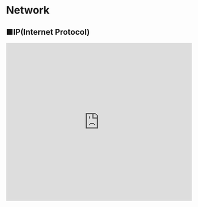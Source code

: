 
# Network

## ■IP(Internet Protocol)

<Bleed>
  <iframe
    width="100%"
    height="430"
    src="https://www.youtube.com/embed/_2U4AujFgzI"
    frameborder="0"
    allow="accelerometer; autoplay; clipboard-write; encrypted-media; gyroscope; picture-in-picture"
    allowfullscreen
  />
</Bleed>

### IPとは？
```
IPとは、データの送受信について定めたルール。
正式名称は、Internet Protocol（インターネットプロトコル）です。
現在のインターネットや企業などの限られた組織のネットワークのイントラネット(Intranet)では、IPのルールに基づき通信が行われている。
※イントラネット(Intranet)とは、内部（intra）ネットワークのこと。
```

### TCP/IPの役割
```
インターネットやコンピューター間でのデータのやり取りに使用される通信プロトコルはIPだけではありません。
通常「TCP（Transmission Control Protocol）」と呼ばれる、プロトコルとセットで使用されます。
これらは合わせて「TCP/IP」という名称で呼ばれています。

TCPは接続先の相手を確認した上でデータを送受信するプロトコルです。
一方、IPは相手先を気にしないプロトコルです。
代わりに高速な通信を実現します。
```

### IPパケットの概要
```
IPでは、コンピューター間でデータを送受信する際には、「IPパケット」が使用されます。
IPパケットは、データを収める箱のようなものです。

中身は大きく分けると、「IPヘッダ」と呼ばれるものと、「運ばれるデータ」から構成されています。
IPヘッダは、IPパケットの先頭に付け加える情報です。
ここには、IPのバージョンの他、送信先・宛先などの情報が書かれています。
運ばれるデータの種類としては画像（JPEG・PNGなど）、音声（WAV・mp3など）、動画（AVI・WMVなど）などがあります。
なお、一度に大きなデータを送ることはできません。
そこで利用環境に合わせてデータを分割する必要があります。
一度に送ることのできるデータサイズをMTU（Maximum Transmission Unit）といいます。
MTUはイーサネットにおけるLANケーブルでは最大1500バイト、光ファイバーでは最大4352バイトです。
ちなみにデータの分割をおこなっているのがTCPです。
```

### IPとIPアドレス
```
「IPアドレス」という言葉を聞いたことがあるかもしれません。
このIPアドレスとIPは同じものではありません。
IPアドレスはネットワークにある機器を識別するために割り当てられた「インターネット上の住所」のようなものです。
IPは、通信をおこなう際のプロトコルのことなので、IPアドレスとは異なります。
ちなみに、IPパケットの中のIPヘッダには、送信元・送信先のIPアドレス情報が収められています。
```
## ■TCP

<Bleed>
  <iframe
    width="100%"
    height="430"
    src="https://www.youtube.com/embed/HWomRvXSZfY"
    frameborder="0"
    allow="accelerometer; autoplay; clipboard-write; encrypted-media; gyroscope; picture-in-picture"
    allowfullscreen
  />
</Bleed>

### TCPとは？
```
TCP（Transmission Control Protocol）は信頼性の高い通信を実現するためのプロトコル（通信規約）です。
OSI参照モデルにおけるトランスポート層にあたるプロトコルとなります。
OSI参照モデルとはネットワークシステムを7つの階層で表した概念のことです。
トランスポート層の役割は、通信品質を保つように調整することを目的としています。
```
![Hello](../../public/osi.png)

### TCPの仕組みについて
```
データを送る際に、相手と仮想的なコネクションを確立し、それを通じて通信をおこなう「コネクション型」の通信です。
通信先の相手を確認しながらデータを転送することで、相手が確実にデータを受信したか、途中で破損していないかを検知します。
信頼性の高いプロトコルですが、データを送受信する度に、送信側と受信側で確認のやり取りが必要になるため速度は出にくいです。
```

### TCPの3つの基本機能
```
信頼性のある通信はTCPの基本機能である「フロー制御」「誤り制御」「輻輳制御（ふくそうせいぎょ）」により確立されています。
フロー制御とは、送信側と受信側でデータの取りこぼしを防ぐため、送信するパケットの量を受信側の能力に合わせて調整する機能です。
誤り制御とは、パケット（データ）の届く順番が正しいか、欠損していないかを検出する機能です。
輻輳制御とは、ネットワークの混雑状況によって送信するパケット量を調整し、データ消失を防ぐ機能です。
```

### TCP/IPの役割
```
「TCP/IP」はインターネットにおける標準的な通信プロトコルであり、TCPとIPをセットにしたものです。
画像や音声などのデータは一度に大量に送ることはできません。
IPパケットと呼ばれる箱に小分けにされて届けられるイメージです。
IPはIPパケットの順番を気にせずとにかくはやく届けることを目的としています。
一方TCPは、そのIPパケットを順番通りに並べ、届いていないものについては再送の要求をするなどし、確実に届けることを目的としています。
TCP/IPは現在のコンピューターネットワークを支えるために必要不可欠な技術です。
```

## ■WEB(ウェブ)

<Bleed>
  <iframe
    width="100%"
    height="430"
    src="https://www.youtube.com/embed/bMenDOK3mqk"
    frameborder="0"
    allow="accelerometer; autoplay; clipboard-write; encrypted-media; gyroscope; picture-in-picture"
    allowfullscreen
  />
</Bleed>

### ウェブとは?
```
ウェブとは、インターネットを利用してウェブページなどをつなぎあわせた仕組みのことです。
これだけだと意味がわからないので、詳しく説明していきます。
ウェブとは、日本語で「くもの巣」という意味です。
ウェブの正式名称は、「World Wide Web（ワールド・ワイド・ウェブ）」です。
省略して「WWW」や「W3」と呼ばれることもあります。
World Wide Webを日本語に直訳すると、「世界規模のくもの巣」です。
情報を、まるでくもの巣のように、世界中に張り巡らされていることから名づけられました。
```

### ウェブの種類
```
ウェブの最小単位は「ウェブページ」です。
これは、リンクを踏むことなく見ることができるページのことです。
ウェブページにはそれぞれ、URLという「住所」が付けられています。
このウェブページが集まったものが「ウェブサイト」です。
例えば、ホームページやブログなどがそうです。
リンクを踏めば、ウェブサイト内外のページへ移動することができます。
```

### ハイパーテキストとは
```
他のウェブサイトに移動するために使われる仕組みが、ウェブの特徴である「ハイパーテキスト」です。
ハイパーテキストとは、日本語で「テキストを超えたテキスト」という意味です。
本を例に説明します。
本の1ページ1ページが「テキスト」です。
例えば、本の特定のページを読みたいとします。
特定のページを読むために、1ページずつ読み進めていかなければならないとなると大変です。
そのために、目次があります。
目次を見れば、特定のページが何ページ目にあるのかがわかり、他のページを抜かしてそのページまで一気に飛ぶことができます。
これと同様に、ハイパーテキストは、ウェブページのURL（目次・住所）をもとにそのページまで飛ばしてくれるシステムです。
```

### インターネットとは
```
ウェブと混同しやすい「インターネット」についても説明します。
インターネットとは、様々な情報をやり取りするための通信技術のことです。
イメージとしては、車やバイクが行き交う「道路」のようなものです。
インターネットを利用すると、電話、メール、コンピュータなどで「情報」を送受信することができます。
つまり、インターネットは通信技術。ウェブは、ウェブページなどをつなげあわせた仕組みのことです。
```

## ■URL

<Bleed>
  <iframe
    width="100%"
    height="430"
    src="https://www.youtube.com/embed/YQPNApy0tA0"
    frameborder="0"
    allow="accelerometer; autoplay; clipboard-write; encrypted-media; gyroscope; picture-in-picture"
    allowfullscreen
  />
</Bleed>

### URLとは
```
URL（ユーアールエル）は「Uniform Resource Locator」の略称です。
URLは一言で表すと、「インターネット上の情報の住所」のことをいいます。
皆さんが日頃インターネット上で目にしているWEBページやファイルには、1つ1つにURLが設定されています。
```

### WEBページが表示される仕組み
```
URLの解説にあたって、WEBページが表示される仕組みから説明していきます。
私たちは、HTMLという種類のファイルをGoogleChromeやInternet Explorerなどのブラウザを使って開くことでWEBページを閲覧しています。
では、このHTMLというファイルはどこにあるのでしょうか？
HTMLは、個々のパソコンの中にあるわけではなく、インターネット上に存在しています。
そのため、私たちはHTMLがどこにあるかを探す必要があります。
その際に利用されるHTMLの場所が、URLとなります。
```

### URLの形式
```
URLには、一定の形式があります。
ここでは「http://www.○○.jp/□□/△△.html」を例として、それぞれの部分を簡単に解説します。
まず最初に、「http」はプロトコルと呼ばれる通信手段の名前です。
プロトコルとは、情報をやりとりするときに必要な取り決めのことです。
WEBでは「http」「https」というプロトコルが主に利用されています。
次に、「www.○○.jp」はホストとドメインを指しています。
ホストはネットワークに接続された機器やサーバーの名前を指しており、多くの場合「www」が使われています。
ドメインは、そのサイト専用の住所のことです。「○○.jp」がドメインにあたります。
「.jp」は持ち主の属性を表していて、他に「.com」や「.net」などがあります。
たとえば「.com」は商用・商業を指しているなど、それぞれ属性があります。
最後に、「□□/△△.html」はサーバー内のファイルの位置とファイル名を指しています。
「□□」の部分はディレクトリといい、簡単に言うとサーバー内のフォルダ名です。
「□□」というフォルダの中の「△△.html」というファイル、と理解していただくと分かりやすいかと思います。
まとめると、URLの基本構造は「プロトコル://ホスト.ドメイン/ディレクトリ/ファイル名」となります。
このように、URLを使ってインターネット上からHTMLファイルを特定し、それを開くことで私たちはWEBページを閲覧することができています。
```

## ■LAN

<Bleed>
  <iframe
    width="100%"
    height="430"
    src="https://www.youtube.com/embed/10x8A0nkg5o"
    frameborder="0"
    allow="accelerometer; autoplay; clipboard-write; encrypted-media; gyroscope; picture-in-picture"
    allowfullscreen
  />
</Bleed>

### LANとは？
```
LANとはLocal Area Network（ローカールエリアネットワーク）のことであり、同一フロア内や建物の中といった限られた範囲で構築されたネットワークのことです。
ちなみにLANの反対がWAN（ワイドエリアネットワーク）と呼ばれるもので、こちらは離れたLAN同士をつなぐ大規模なネットワークとなります。
LANには「有線LAN」と「無線LAN」があります。
```

### 有線LANとは？
```
有線LANは有線によって直接接続された機器同士で構築されたLANです。
この有線LANでは、Ethernet（イーサネット）と呼ばれる通信規格（ルール）が一般的に用いられています。
Ethernetにおいては、同軸ケーブル・光ファイバー・LANケーブルの3つのケーブルの使用が定められています。
LANケーブルは、3つの中でコスト・利便性が優れているため、主流となっています。
```

### 有線接続のメリット・デメリット
```
有線接続のメリットは、機器同士をケーブルで接続するだけなので設定が簡単なことです。
また、ケーブルで繋がっているため、安定した通信が期待できます。

有線接続のデメリットは、配線がゴチャゴチャしホコリが溜まりやすいことです。
また、ケーブルの届く範囲でしか作業できません。
```

### 無線LANとは？
```
無線LANとはLANケーブルなどの有線を使わず無線によって構築されたLANです。
無線LANの環境においては、無線の親機（一般的には無線LANルーター）と、その子機がそれぞれ必要となります。
親機から送られた電波を、機器（パソコンなど）に取り付けた子機で受信することで、相互通信をおこないます。
```

### 無線LANのメリット・デメリット
```
無線LANのメリットは配線がいらないため部屋がすっきりすることです。
また、電波の届く距離なら離れた場所でも通信できることです。

一方、無線LANのデメリットは、電子レンジやBluetoothなど他の電波の影響を受けやすく通信が安定しないことです。
また設定されているセキュリティによっては、通信内容を盗聴されるリスクがあることです。
```

## ■WAN

<Bleed>
  <iframe
    width="100%"
    height="430"
    src="https://www.youtube.com/embed/ux-miSd8cC0"
    frameborder="0"
    allow="accelerometer; autoplay; clipboard-write; encrypted-media; gyroscope; picture-in-picture"
    allowfullscreen
  />
</Bleed>

### WANとは？
```
WANは、世界中のコンピュータなど、遠くて広い範囲のネットワークのことを指します。
WANは、Wide Area Network（ワイド・エリア・ネットワーク）の略称です。
WANは、世界中の無数のコンピューター同士をつなぐことができます。
アメリカやアフリカなど異なる大陸間同士の通信では、高性能の海底ケーブルを通って世界中のコンピューターをつないでいます。
ネットワークには、WANの他にLANがあります。
```

### LANとは？
```
LANは、Local Area Network（ローカル・エリア・ネットワーク）の略称です。
LANは、企業内の同じフロアや家庭内など、近くて狭い範囲のネットワークを指します。
パソコン同士はもちろん、通信機器やプリンターなどでつながれたネットワークもLANと呼ばれます。
また、LANには有線LANと無線通信を用いた無線LANがあります。
```

### WANの構成について
```
WANは、すべての異なるLAN同士をつなげるためのネットワークです。
WANを利用するためには、インターネット用のIPアドレスと、ISP（インターネットサービスプロバイダ）と契約する必要があります。
代表的なISPには「NTT」「KDDI」「Softbank」などがあります。
WANにおいて一般的に使用されるケーブルは光ファイバーです。
光ファイバーは、伝送距離が長く伝送速度が速いのが特徴です。
```

### WANサービスの種類（専用型）
```
ISPでは、安全・快適・コストの3つを基準に、大きく分けて「専用型」と「交換型」のWANサービスを提供しています。
専用型では自社の専用線を持つことができるため、セキュリティが高く、安定した速度が期待できます。
しかし、自社で専用線をもつため、コストがかかります。
```

### WANサービスの種類（交換型）
```
交換型には「回線交換型」と「パケット交換型」があります。
回線交換型は特定の経路を確保して、通信が確立したときにだけ接続し、終わったら切断される仕組みです。
回線交換型は通信が終わらないと接続されないため、複数の相手と通信を行うことができません。
回線交換型は特定の経路を専有しているため、データの遅延が小さいのが特徴です。
パケット交換型は、送信するデータを小さなパケット単位に分けて通信をおこないます。
パケット交換型は、回線交換型と異なり回線を専有せずに複数のネットワークでデータのやりとりを行います。
そのため、複数の相手と通信をすることができます。
しかし、複数のネットワークを使うので、回線交換型と比べて、データ遅延の起きる可能性があります。
```

## ■HTTP

<Bleed>
  <iframe
    width="100%"
    height="430"
    src="https://www.youtube.com/embed/sKNF-sffx4k"
    frameborder="0"
    allow="accelerometer; autoplay; clipboard-write; encrypted-media; gyroscope; picture-in-picture"
    allowfullscreen
  />
</Bleed>

### HTTPとは
```
HTTP（Hyper Text Transfer Protocol）は、インターネット上で通信をするときに使われる約束事の一つです。
通信をするときに使われる約束事のことを、通信プロトコルと言います。
たとえば、Webブラウザのアドレスバーに「http://www.abc.co.jp/」と入力したとします。
この場合、「HTTP」という通信プロトコルを使って「www.abc.co.jp/」にアクセスせよ、と命令を出していることになります。
```

### 通信プロトコルとは
```
では、なぜ「HTTP」のような通信プロトコルが必要なのでしょうか？
その理由を説明するために、まずはホームページが表示される仕組みを簡単に説明します。
私たちがホームページを見るとき、まずはWEBブラウザのアドレスバーにURLを入力します。
すると、WEBブラウザはWEBサーバに向けて、「このページが欲しい」と依頼を出します。
WEBサーバはページを探して、「このページです」とWEBブラウザに返します。
WEBブラウザはもらったページを画面上に表示します。
このように、WEBブラウザとWEBサーバがページの受け渡しをすることでホームページが表示されます。
このページの受け渡しをするときに必要なのが、通信プロトコル（約束事）です。
ホームページを見るとき、PCなのかスマホなのか、WindowsなのかMacなのか、環境は様々です。
しかし、環境の違いによってページの受け渡しの方法が異なっていたら不便です。
そこで、共通の「HTTP」という通信プロトコルを定めることで、どんな環境でも同じ手順でページの受け渡しをできるようにしたのです。
```

### HTTPの安全性
```
HTTPの他に、通信の内容を暗号化する「HTTPS」という通信プロトコルがあります。
HTTPのやり取りは安全性が低いとされています。
HTTPでのやり取りでは、通信の内容が暗号化されないからです。
第三者が不正な手段を使ってやり取りの間に入り込んできた場合、通信内容の盗聴や改ざんが行われる可能性があります。
そこで、通信の内容を暗号化する「HTTPS」という通信プロトコルが作られました。
第三者に知られたくない情報をやりとりする時は、HTTPSを使う必要があります。
```

## ■インターネット

<Bleed>
  <iframe
    width="100%"
    height="430"
    src="https://www.youtube.com/embed/x2peSgrTC9M"
    frameborder="0"
    allow="accelerometer; autoplay; clipboard-write; encrypted-media; gyroscope; picture-in-picture"
    allowfullscreen
  />
</Bleed>

### インターネットとは
```
インターネットとは、世界中のパソコンをはじめとした様々な機器同士を相互につないでくれるネットワークのことです。
インターネットは直訳すると「相互通信網」です。
インターネットは、様々なインターネットサービスの「経路」です。
インターネットという経路を通して、電子メールやIP電話、オンラインショッピングなどのサービスを利用できます。
```

### インターネットの歴史
```
インターネットの歴史は、50年前に遡ります。
1969年、世界初のインターネット「ARPANET（アーパネット）」がアメリカで誕生しました。
「ARPANET」は、4台のコンピューターをつないだ軍事用のネットワークです。
その後、インターネットは世界各国の大学や研究所、企業に広まっていきました。
1984年には、日本初のインターネット「JUNET（ジェイユネット）」が誕生しました。
「JUNET」は、東京大学・東京工業大学・慶応義塾大学をつないだネットワークです。
1993年には、アメリカ国立スーパーコンピュータ応用研究所（NCSA）から、ホームページ閲覧ソフト（ブラウザ）である「NCSA Mosaic （エヌシーエスエー・モザイク）」が誕生しました。
「Mosaic」の誕生により、インターネット人口が急激に増えました。
インターネットの簡易化や低価格化にともない、大学や企業だけでなく一般の人々にもインターネットが普及していきました。
2016年時点で、日本におけるインターネット利用人口は約83％にも上ります。
```

### インターネットの仕組み
```
インターネットを支える重要な仕組みが、インターネットプロトコル（IP）です。
インターネットプロトコルは、コンピューター同士が相互通信をする際の「規則」です。
コンピューター界の「共通言語」と言えます。
例えば、違う国の人同士が会話するとき、お互いの言語がわからないと何を言っているか理解できないです。
それと同様に、コンピューター同士も国や機器が違うとお互いの通信内容を理解することができません。
その問題を解消するために開発されたのがインターネットプロトコルです。
インターネットプロトコルという共通言語によって、種類や国の違うコンピューター同士が、インターネットを通じて会話することができます。
```

### ウェブとは
```
インターネットと混同しやすい「ウェブ」についても説明します。
ウェブとは、インターネットを利用してウェブページなどをつなぎあわせた仕組みのことです。
ウェブの正式名称は、「World Wide Web（ワールド・ワイド・ウェブ）」です。
World Wide Webを日本語に直訳すると、「世界規模のくもの巣」です。
情報を、まるでくもの巣のように、世界中に張り巡らされていることから名づけられました。
つまり、インターネットとはネットワークであり、通信技術のことです。
一方、ウェブは、ウェブページなどをつなぎあわせた仕組みのことです。
```

## ■ポート番号

<Bleed>
  <iframe
    width="100%"
    height="430"
    src="https://www.youtube.com/embed/ruIRm5O5j14"
    frameborder="0"
    allow="accelerometer; autoplay; clipboard-write; encrypted-media; gyroscope; picture-in-picture"
    allowfullscreen
  />
</Bleed>

### ポート番号とは？
```
ポート番号とは、webページを閲覧したり、データベースとやりとりするなど、アプリケーションと会話するための窓口の番号のことです。
ポート番号は、例えるなら銀行の窓口です。　
銀行では窓口の役割は決まっており、振込窓口では投資信託の相談はできません。
ポート番号も同様で、ポートによって対応するアプリケーションが異なります。
例えば、ホームページ（→Webサイト？）を閲覧する際に使用される、サーバー側のポート番号は通常「80番」です。
他の番号を割り当てることもできます。
しかし、サーバー側のポート番号を変更するとユーザーがアクセスできなくなってしまうため、通常番号は変更しません。
一方、クライアント側のポート番号はセキュリティの関係上毎回変わります。
```

### ポート番号の3つの範囲
```
ポート番号は、16ビットで最大「0～65535」までの数で表されるものです。
ポート番号は、範囲ごとに3つの名前があります。

1つ目は、「ウェルノウンポート番号：0～1023」です。
2つ目は、「登録済みポート番号：1024～49151」です。
3つ目は、「ダイナミック/プライベートポート番号：49152～65535」です。

ウェルノウンポート番号に登録されている番号は、TCPやHTTPなどの特定の通信プロトコルで使用されるポート番号群です。
通信プロトコルとは、通信をするときのルールのことです。
通信プロトコルには、TCP、UDP、HTTP、SMTP、POP3などがあります。
例えば、WebページにアクセスするためのHTTPなら80番、メールの送受信で使用されるSMTPなら25番、POP3の110番などがあります。
ウェルノウンポート番号は、ドメイン名の管理組織「IANA（アイアナ）」によって登録されています。

登録済みポート番号はウェルノウンポート番号ほどではありませんが、よく使うアプリケーションに割り振られているポート番号群です。
こちらもIANAによって管理されていますが、変更することもできます。
代表的な番号は、ユーザー認証に使用されるRadius（ラディウス）の1812番や、データベース管理システムであるMicrosoft SQL Serverの1433番などがあります。

ダイナミック/プライベートポート番号は、エフェメラルポートとも呼ばれる、用途の決まっていないポート番号群です。
サーバー側と通信する上でクライアント側が一時的に設定する番号となります。
こちらは固定された番号ではありませんが、49152～65535番の範囲で使用することをIANAは推奨しています。
```
